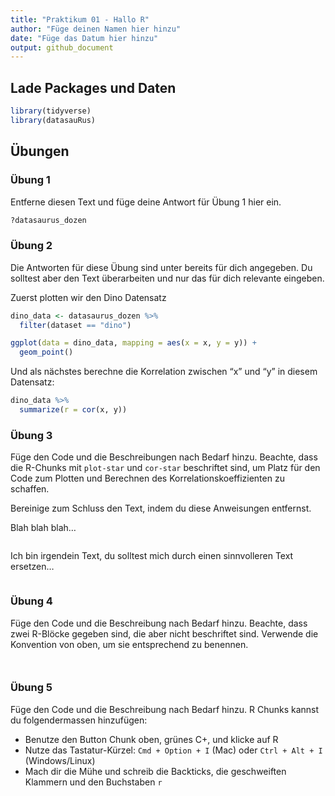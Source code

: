 ```yaml
---
title: "Praktikum 01 - Hallo R"
author: "Füge deinen Namen hier hinzu"
date: "Füge das Datum hier hinzu"
output: github_document
---
```


## Lade Packages und Daten

```r
library(tidyverse) 
library(datasauRus)
```

## Übungen

### Übung 1

Entferne diesen Text und füge deine Antwort für Übung 1 hier ein.

```r
?datasaurus_dozen
```

### Übung 2

Die Antworten für diese Übung sind unter bereits für dich angegeben. Du solltest aber den Text überarbeiten und nur das für dich relevante eingeben.  

Zuerst plotten wir den Dino Datensatz

```r
dino_data <- datasaurus_dozen %>%
  filter(dataset == "dino")

ggplot(data = dino_data, mapping = aes(x = x, y = y)) +
  geom_point()
```

Und als nächstes berechne die Korrelation zwischen "x" und "y" in diesem Datensatz:

```r
dino_data %>%
  summarize(r = cor(x, y))
```

### Übung 3

Füge den Code und die Beschreibungen nach Bedarf hinzu. Beachte, dass die R-Chunks mit `plot-star` und `cor-star` beschriftet sind, um Platz für den Code zum Plotten und Berechnen des Korrelationskoeffizienten zu schaffen.

Bereinige zum Schluss den Text, indem du diese Anweisungen entfernst.

Blah blah blah...

```r

```

Ich bin irgendein Text, du solltest mich durch einen sinnvolleren Text ersetzen...

```r

```

### Übung 4

Füge den Code und die Beschreibung nach Bedarf hinzu. Beachte, dass zwei R-Blöcke gegeben sind, die aber nicht beschriftet sind.
Verwende die Konvention von oben, um sie entsprechend zu benennen.

```r

```

```r

```

### Übung 5

Füge den Code und die Beschreibung nach Bedarf hinzu. R Chunks kannst du folgendermassen hinzufügen:

- Benutze den Button Chunk oben, grünes C+, und klicke auf R 
- Nutze das Tastatur-Kürzel: `Cmd + Option + I` (Mac) oder `Ctrl + Alt + I` (Windows/Linux)
- Mach dir die Mühe und schreib die Backticks, die geschweiften Klammern und den Buchstaben `r`


